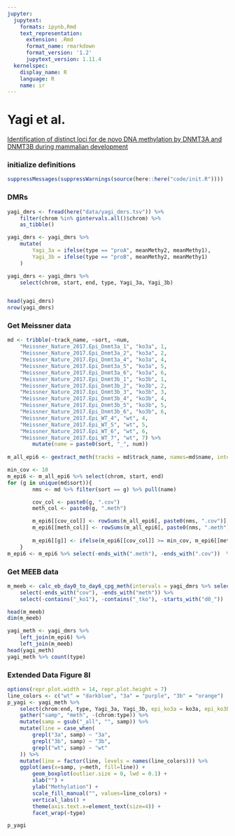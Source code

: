 ```yaml
---
jupyter:
  jupytext:
    formats: ipynb,Rmd
    text_representation:
      extension: .Rmd
      format_name: rmarkdown
      format_version: '1.2'
      jupytext_version: 1.11.4
  kernelspec:
    display_name: R
    language: R
    name: ir
---
```


# Yagi et al. 
[Identification of distinct loci for de novo DNA methylation by DNMT3A and DNMT3B during mammalian development](https://www.nature.com/articles/s41467-020-16989-w)


### initialize definitions

```r
suppressMessages(suppressWarnings(source(here::here("code/init.R"))))
```

### DMRs

```r
yagi_dmrs <- fread(here("data/yagi_dmrs.tsv")) %>% 
    filter(chrom %in% gintervals.all()$chrom) %>% 
    as_tibble() 

yagi_dmrs <- yagi_dmrs %>% 
    mutate(
        Yagi_3a = ifelse(type == "proA", meanMethy2, meanMethy1),
        Yagi_3b = ifelse(type == "proB", meanMethy2, meanMethy1)
    )

yagi_dmrs <- yagi_dmrs %>% 
    select(chrom, start, end, type, Yagi_3a, Yagi_3b)


head(yagi_dmrs)
nrow(yagi_dmrs)
```

### Get Meissner data

```r
md <- tribble(~track_name, ~sort, ~num,
    "Meissner_Nature_2017.Epi_Dnmt3a_1", "ko3a", 1,
    "Meissner_Nature_2017.Epi_Dnmt3a_2", "ko3a", 2,
    "Meissner_Nature_2017.Epi_Dnmt3a_4", "ko3a", 4,
    "Meissner_Nature_2017.Epi_Dnmt3a_5", "ko3a", 5,
    "Meissner_Nature_2017.Epi_Dnmt3a_6", "ko3a", 6,
    "Meissner_Nature_2017.Epi_Dnmt3b_1", "ko3b", 1,
    "Meissner_Nature_2017.Epi_Dnmt3b_2", "ko3b", 2,
    "Meissner_Nature_2017.Epi_Dnmt3b_3", "ko3b", 3,
    "Meissner_Nature_2017.Epi_Dnmt3b_4", "ko3b", 4,
    "Meissner_Nature_2017.Epi_Dnmt3b_5", "ko3b", 5,
    "Meissner_Nature_2017.Epi_Dnmt3b_6", "ko3b", 6,
    "Meissner_Nature_2017.Epi_WT_4", "wt", 4,
    "Meissner_Nature_2017.Epi_WT_5", "wt", 5,
    "Meissner_Nature_2017.Epi_WT_6", "wt", 6,
    "Meissner_Nature_2017.Epi_WT_7", "wt", 7) %>% 
        mutate(name = paste0(sort, "_", num))
        
m_all_epi6 <- gextract_meth(tracks = md$track_name, names=md$name, intervals=yagi_dmrs %>% select(chrom, start, end), extract_meth_calls = TRUE, iterator = yagi_dmrs %>% select(chrom, start, end)) %cache_df% here("output/meissner_epi_yagi_meth.tsv")  %>% as_tibble()    
```

```r
min_cov <- 10
m_epi6 <- m_all_epi6 %>% select(chrom, start, end)
for (g in unique(md$sort)){
        nms <- md %>% filter(sort == g) %>% pull(name)

        cov_col <- paste0(g, ".cov")
        meth_col <- paste0(g, ".meth")            

        m_epi6[[cov_col]] <- rowSums(m_all_epi6[, paste0(nms, ".cov")], na.rm=TRUE)
        m_epi6[[meth_col]] <- rowSums(m_all_epi6[, paste0(nms, ".meth")], na.rm=TRUE)
        
        m_epi6[[g]] <- ifelse(m_epi6[[cov_col]] >= min_cov, m_epi6[[meth_col]] / m_epi6[[cov_col]], NA)
    }
m_epi6 <- m_epi6 %>% select(-ends_with(".meth"), -ends_with(".cov"))  %cache_df% here("output/meissner_epi_yagi_meth_sum.tsv")
```

### Get MEEB data

```r
m_meeb <- calc_eb_day0_to_day6_cpg_meth(intervals = yagi_dmrs %>% select(chrom, start, end), iterator =  yagi_dmrs %>% select(chrom, start, end), cache_fn = here("output/meeb_day0_to_day6_yagi_meth.tsv"), use_sort = FALSE, max_na = 100) %>% 
    select(-ends_with("cov"), -ends_with("meth")) %>% 
    select(-contains("_ko1"), -contains("_tko"), -starts_with("d0_"))
```

```r
head(m_meeb)
dim(m_meeb)
```

```r
yagi_meth <- yagi_dmrs %>% 
    left_join(m_epi6) %>% 
    left_join(m_meeb)
head(yagi_meth)
yagi_meth %>% count(type)
```

### Extended Data Figure 8I

```r
options(repr.plot.width = 14, repr.plot.height = 7)
line_colors <- c("wt" = "darkblue", "3a" = "purple", "3b" = "orange")
p_yagi <- yagi_meth %>%     
    select(chrom:end, type, Yagi_3a, Yagi_3b, epi_ko3a = ko3a, epi_ko3b = ko3b, epi_wt = wt, everything()) %>% 
    gather("samp", "meth", -(chrom:type)) %>%     
    mutate(samp = gsub("_all", "", samp)) %>% 
    mutate(line = case_when(
        grepl("3a", samp) ~ "3a",
        grepl("3b", samp) ~ "3b",
        grepl("wt", samp) ~ "wt"
    )) %>% 
    mutate(line = factor(line, levels = names(line_colors))) %>%
    ggplot(aes(x=samp, y=meth, fill=line)) + 
        geom_boxplot(outlier.size = 0, lwd = 0.1) + 
        xlab("") + 
        ylab("Methylation") + 
        scale_fill_manual("", values=line_colors) + 
        vertical_labs() + 
        theme(axis.text.x=element_text(size=4)) + 
        facet_wrap(~type)

p_yagi

    
```
